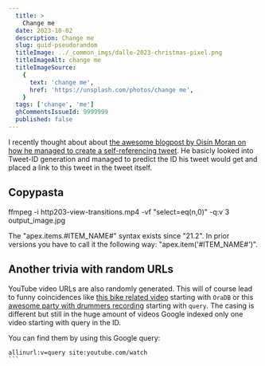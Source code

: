```yaml
---
  title: >
    Change me
  date: 2023-10-02
  description: Change me
  slug: guid-pseudorandom
  titleImage: ../_common_imgs/dalle-2023-christmas-pixel.png
  titleImageAlt: change me
  titleImageSource:
    {
      text: 'change me',
      href: 'https://unsplash.com/photos/change me',
    }
  tags: ['change', 'me']
  ghCommentsIssueId: 9999999
  published: false
---
```


I recently thought about about [the awesome blogpost by Oisín Moran on how he managed to create a self-referencing tweet](https://oisinmoran.com/quinetweet). He basicly looked into Tweet-ID generation and managed to predict the ID his tweet would get and placed a link to this tweet in the tweet itself.

## Copypasta

<BlogImg
  filename="selfhosting-fonts-performance-before.png"
  alt="waterfall diagram of all http connections with fonts hosted by google"
/>
<BlogGif filename="apex-ag-grid-html-col.gif" alt="" />

<YouTubeEmbed videoID="XBVflz5M4ms" />

<BlogVideo
  filename="http203-view-transitions.mp4"
  frame="http203-view-transitions.jpg"
  width="1280"
  title="View Transitions API Demo"
/>

ffmpeg -i http203-view-transitions.mp4 -vf "select=eq(n,0)" -q:v 3 output_image.jpg

<InfoBox>
  The "apex.items.#ITEM_NAME#" syntax exists since "21.2". In prior versions you
  have to call it the following way: "apex.item('#ITEM_NAME#')".
</InfoBox>

## Another trivia with random URLs

YouTube video URLs are also randomly generated. This will of course lead to funny coincidences like [this bike related video](https://www.youtube.com/watch?v=OrADb-DCMyg) starting with `OraDB` or this [awesome party with drummers recording](https://www.youtube.com/watch?v=QUerY-cn-iU) starting with `query`. The casing is different but still in the huge amount of videos Google indexed only one video starting with query in the ID.

You can find them by using this Google query:

````
allinurl:v=query site:youtube.com/watch
```
````
